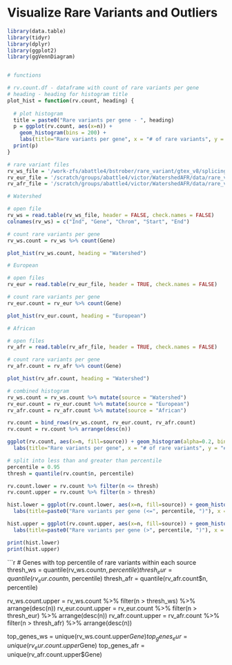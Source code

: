 # Visualize Rare Variants and Outliers

```r
library(data.table)
library(tidyr)
library(dplyr)
library(ggplot2)
library(ggVennDiagram)


# functions

# rv.count.df - dataframe with count of rare variants per gene
# heading - heading for histogram title
plot_hist = function(rv.count, heading) {
  
  # plot histogram
  title = paste0("Rare variants per gene - ", heading)
  p = ggplot(rv.count, aes(x=n)) + 
    geom_histogram(bins = 200) +
    labs(title="Rare variants per gene", x = "# of rare variants", y = "# of genes")
  print(p)
}

# rare variant files
rv_ws_file = '/work-zfs/abattle4/bstrober/rare_variant/gtex_v8/splicing/input_data/variant_calls/all_rare_variants_SNPs_10kb_genebody.txt'
rv_eur_file = '/scratch/groups/abattle4/victor/WatershedAFR/data/rare_variants/gene-EUR-rv.txt'
rv_afr_file = '/scratch/groups/abattle4/victor/WatershedAFR/data/rare_variants/gene-AFR-rv.txt'
```

```r
# Watershed 

# open file
rv_ws = read.table(rv_ws_file, header = FALSE, check.names = FALSE)
colnames(rv_ws) = c("Ind", "Gene", "Chrom", "Start", "End")

# count rare variants per gene
rv_ws.count = rv_ws %>% count(Gene)

plot_hist(rv_ws.count, heading = "Watershed")

```

```r
# European 

# open files
rv_eur = read.table(rv_eur_file, header = TRUE, check.names = FALSE)

# count rare variants per gene
rv_eur.count = rv_eur %>% count(Gene)

plot_hist(rv_eur.count, heading = "European")
```

```r
# African 

# open files
rv_afr = read.table(rv_afr_file, header = TRUE, check.names = FALSE)

# count rare variants per gene
rv_afr.count = rv_afr %>% count(Gene)

plot_hist(rv_afr.count, heading = "Watershed")
```

```r
# combined histogram
rv_ws.count = rv_ws.count %>% mutate(source = "Watershed")
rv_eur.count = rv_eur.count %>% mutate(source = "European")
rv_afr.count = rv_afr.count %>% mutate(source = "African")

rv.count = bind_rows(rv_ws.count, rv_eur.count, rv_afr.count)
rv.count = rv.count %>% arrange(desc(n))

ggplot(rv.count, aes(x=n, fill=source)) + geom_histogram(alpha=0.2, bins = 100) +
  labs(title="Rare variants per gene", x = "# of rare variants", y = "# of genes")

```

```r
# split into less than and greater than percentile
percentile = 0.95
thresh = quantile(rv.count$n, percentile)

rv.count.lower = rv.count %>% filter(n <= thresh)
rv.count.upper = rv.count %>% filter(n > thresh)

hist.lower = ggplot(rv.count.lower, aes(x=n, fill=source)) + geom_histogram(alpha=0.2, binwidth = 100) +
  labs(title=paste0("Rare variants per gene (<=", percentile, ")"), x = "# of rare variants", y = "# of genes")

hist.upper = ggplot(rv.count.upper, aes(x=n, fill=source)) + geom_histogram(alpha=0.2) +
  labs(title=paste0("Rare variants per gene (>", percentile, ")"), x = "# of rare variants", y = "# of genes")

print(hist.lower)
print(hist.upper)

```

```r
# Genes with top percentile of rare variants within each source
thresh_ws = quantile(rv_ws.count$n, percentile)
thresh_eur = quantile(rv_eur.count$n, percentile)
thresh_afr = quantile(rv_afr.count$n, percentile)

rv_ws.count.upper = rv_ws.count %>% filter(n > thresh_ws) %>% arrange(desc(n))
rv_eur.count.upper = rv_eur.count %>% filter(n > thresh_eur) %>% arrange(desc(n))
rv_afr.count.upper = rv_afr.count %>% filter(n > thresh_afr) %>% arrange(desc(n))

top_genes_ws = unique(rv_ws.count.upper$Gene)
top_genes_eur = unique(rv_eur.count.upper$Gene)
top_genes_afr = unique(rv_afr.count.upper$Gene)
